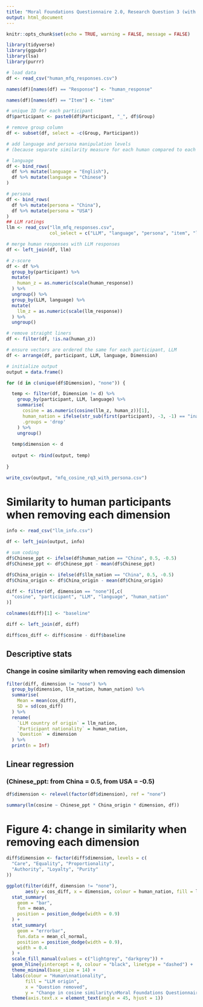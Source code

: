 ```yaml
---
title: "Moral Foundations Questionnaire 2.0, Research Question 3 (with persona)"
output: html_document
---
```


```r

knitr::opts_chunk$set(echo = TRUE, warning = FALSE, message = FALSE)

library(tidyverse)
library(ggpubr)
library(lsa)
library(purrr)

```

```r

# load data
df <- read_csv("human_mfq_responses.csv")

names(df)[names(df) == "Response"] <- "human_response"

names(df)[names(df) == "Item"] <- "item"

# unique ID for each participant
df$participant <- paste0(df$Participant, "_", df$Group)

# remove group column
df <- subset(df, select = -c(Group, Participant))

# add language and persona manipulation levels
# (because separate similarity measure for each human compared to each LLM in each condition)

# language
df <- bind_rows(
  df %>% mutate(language = "English"),
  df %>% mutate(language = "Chinese")
)

# persona 
df <- bind_rows(
  df %>% mutate(persona = "China"),
  df %>% mutate(persona = "USA")
)
## LLM ratings
llm <- read_csv("llm_mfq_responses.csv",
                col_select = c("LLM", "language", "persona", "item", "llm_response"))

# merge human responses with LLM responses
df <- left_join(df, llm)

# z-score
df <- df %>%
  group_by(participant) %>%
  mutate(
    human_z = as.numeric(scale(human_response))
  ) %>%
  ungroup() %>%
  group_by(LLM, language) %>%
  mutate(
    llm_z = as.numeric(scale(llm_response))
  ) %>%
  ungroup()

# remove straight liners
df <- filter(df, !is.na(human_z))

```

```r

# ensure vectors are ordered the same for each participant, LLM
df <- arrange(df, participant, LLM, language, Dimension)

# initialize output
output = data.frame()

for (d in c(unique(df$Dimension), "none")) {

  temp <- filter(df, Dimension != d) %>%
    group_by(participant, LLM, language) %>%
    summarise(
      cosine = as.numeric(cosine(llm_z, human_z))[1],
      human_nation = ifelse(str_sub(first(participant), -3, -1) == "ina", "China", "USA"),
      .groups = 'drop'
    ) %>%
    ungroup()
  
  temp$dimension <- d
  
  output <- rbind(output, temp)
  
}

write_csv(output, "mfq_cosine_rq3_with_persona.csv")

```

# Similarity to human participants when removing each dimension

```r

info <- read_csv("llm_info.csv")

df <- left_join(output, info)

# sum coding  
df$Chinese_ppt <- ifelse(df$human_nation == "China", 0.5, -0.5)
df$Chinese_ppt <- df$Chinese_ppt - mean(df$Chinese_ppt)

df$China_origin <- ifelse(df$llm_nation == "China", 0.5, -0.5)
df$China_origin <- df$China_origin - mean(df$China_origin)

diff <- filter(df, dimension == "none")[,c(
  "cosine", "participant", "LLM", "language", "human_nation"
)]

colnames(diff)[1] <- "baseline"

diff <- left_join(df, diff)

diff$cos_diff <- diff$cosine - diff$baseline

```

## Descriptive stats

### Change in cosine similarity when removing each dimension

```r

filter(diff, dimension != "none") %>%
  group_by(dimension, llm_nation, human_nation) %>%
  summarise(
    Mean = mean(cos_diff),
    SD = sd(cos_diff)
  ) %>%
  rename(
    `LLM country of origin` = llm_nation,
    `Participant nationality` = human_nation,
    `Question` = dimension
  ) %>%
  print(n = Inf)

```

## Linear regression

### (Chinese_ppt: from China = 0.5, from USA = -0.5)

```r

df$dimension <- relevel(factor(df$dimension), ref = "none")

summary(lm(cosine ~ Chinese_ppt * China_origin * dimension, df))

```

# Figure 4: change in similarity when removing each dimension

```r

diff$dimension <- factor(diff$dimension, levels = c(
  "Care", "Equality", "Proportionality", 
  "Authority", "Loyalty", "Purity"
))

ggplot(filter(diff, dimension != "none"),
       aes(y = cos_diff, x = dimension, colour = human_nation, fill = llm_nation)) +
  stat_summary(
    geom = "bar",
    fun = mean,
    position = position_dodge(width = 0.9)
  ) +
  stat_summary(
    geom = "errorbar",
    fun.data = mean_cl_normal,
    position = position_dodge(width = 0.9),
    width = 0.4
  ) +
  scale_fill_manual(values = c("lightgrey", "darkgrey")) +
  geom_hline(yintercept = 0, colour = "black", linetype = "dashed") +
  theme_minimal(base_size = 14) +
  labs(colour = "Human\nnationality", 
       fill = "LLM origin",
       x = "Question removed",
       y = "Change in cosine similarity\nMoral Foundations Questionnaire 2.0") +
  theme(axis.text.x = element_text(angle = 45, hjust = 1))

```
